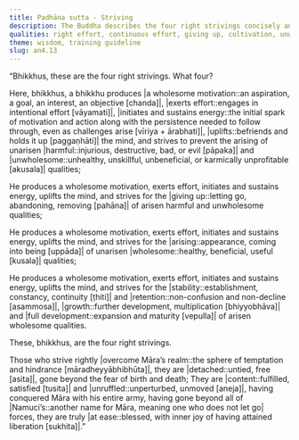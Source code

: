 ```yaml
---
title: Padhāna sutta - Striving
description: The Buddha describes the four right strivings concisely and precisely.
qualities: right effort, continuous effort, giving up, cultivation, unwholesome, wholesome, imperturbable
theme: wisdom, training guideline
slug: an4.13
---
```


“Bhikkhus, these are the four right strivings. What four?

Here, bhikkhus, a bhikkhu produces |a wholesome motivation::an aspiration, a goal, an interest, an objective [chanda]|, |exerts effort::engages in intentional effort [vāyamati]|, |initiates and sustains energy::the initial spark of motivation and action along with the persistence needed to follow through, even as challenges arise [vīriya + ārabhati]|, |uplifts::befriends and holds it up [paggaṇhāti]| the mind, and strives to prevent the arising of unarisen |harmful::injurious, destructive, bad, or evil [pāpaka]| and |unwholesome::unhealthy, unskillful, unbeneficial, or karmically unprofitable [akusala]| qualities;

He produces a wholesome motivation, exerts effort, initiates and sustains energy, uplifts the mind, and strives for the |giving up::letting go, abandoning, removing [pahāna]| of arisen harmful and unwholesome qualities;

He produces a wholesome motivation, exerts effort, initiates and sustains energy, uplifts the mind, and strives for the |arising::appearance, coming into being [uppāda]| of unarisen |wholesome::healthy, beneficial, useful [kusala]| qualities;

He produces a wholesome motivation, exerts effort, initiates and sustains energy, uplifts the mind, and strives for the |stability::establishment, constancy, continuity [ṭhiti]| and |retention::non-confusion and non-decline [asammosa]|, |growth::further development, multiplication [bhiyyobhāva]| and |full development::expansion and maturity [vepulla]| of arisen wholesome qualities.

These, bhikkhus, are the four right strivings.

Those who strive rightly |overcome Māra’s realm::the sphere of temptation and hindrance [māradheyyābhibhūta]|,
they are |detached::untied, free [asita]|, gone beyond the fear of birth and death;
They are |content::fulfilled, satisfied [tusita]| and |unruffled::unperturbed, unmoved [aneja]|, having conquered Māra with his entire army,
having gone beyond all of |Namuci’s::another name for Māra, meaning one who does not let go| forces, they are truly |at ease::blessed, with inner joy of having attained liberation [sukhita]|.”
